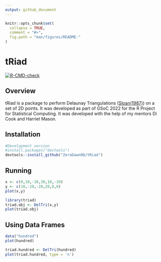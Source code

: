 ```yaml
---
output: github_document
---
```


```r
knitr::opts_chunk$set(
  collapse = TRUE,
  comment = "#>",
  fig.path = "man/figures/README-"
)
```

# tRiad

<!-- badges: start -->

[![R-CMD-check](https://github.com/ZeroDawn0D/triad/actions/workflows/R-CMD-check.yaml/badge.svg)](https://github.com/ZeroDawn0D/triad/actions/workflows/R-CMD-check.yaml)

<!-- badges: end -->

## Overview

tRiad is a package to perform Delaunay Triangulations ([Sloan(1987)](https://www.newcastle.edu.au/__data/assets/pdf_file/0017/22508/13_A-fast-algorithm-for-constructing-Delaunay-triangulations-in-the-plane.pdf)) on a set of 2D points. It was developed as part of GSoC 2022 for the R Project for Statistical Computing. It was developed with the help of my mentors Di Cook and Harriet Mason.

## Installation

```r
#Development version
#install.packages("devtools")
devtools::install_github("ZeroDawn0D/tRiad")
```

## Running

```r
x <- c(0,10,-20,30,10,-10)
y <- c(10,-20,-20,20,0,0)
plot(x,y)
```

```r
library(triad)
triad.obj <- DelTri(x,y)
plot(triad.obj)
```

## Using Data Frames

```r
data("hundred")
plot(hundred)
```

```r
triad.hundred <- DelTri(hundred)
plot(triad.hundred, type = 'n')
```
